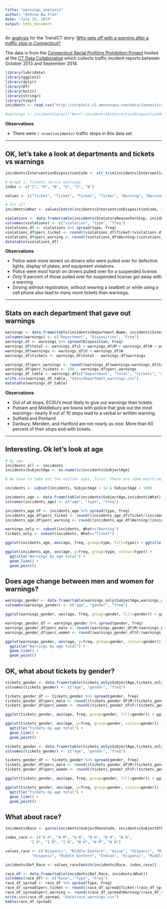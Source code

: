 ```yaml
---
title: "warnings_analysis"
author: "Andrew Ba Tran"
date: "July 15, 2015"
output: html_document
---
```


An [analysis](http://trendct.github.io/ct-tickets/warnings_analysis.html) for the TrendCT story: [Who gets off with a warning after a traffic stop in Connecticut?](http://trendct.org/2015/07/16/who-gets-off-with-a-warning-after-a-traffic-stop-in-connecticut)

The data is from the [Connecticut Racial Profiling Prohibition Project](http://ctrp3.ctdata.org/rawdata/) hosted at the [CT Data Collaborative](http://ctdata.org/) which collects traffic incident reports between October 2013 and September 2014.

```r
library(lubridate)
library(ggplot2)
library(dplyr)
library(DT)
library(knitr)
library(stringr)
library(tidyr)
incidents <- read.csv("http://ctrp3viz.s3.amazonaws.com/data/Connecticut_r1.csv", stringsAsFactors=FALSE)

#warnings <- incidents[grepl("Warn",incidents$InterventionDispositionReasonText),]

```

**Observations**

* There were `r nrow(incidents)` traffic stops in this data set

***

## OK, let's take a look at departments and tickets vs warnings


```r
incidents$InterventionDispositionCode <- str_trim(incidents$InterventionDispositionCode)

# Graph 1. Tickets versus warnings
index <- c("I", "M", "N", "U", "V", "W")

values <- c("Ticket", "Ticket", "Ticket", "Ticket", "Warning", "Warning")

# for all
incidents$What <- values[match(incidents$InterventionDispositionCode, index)]

violations <- data.frame(table(incidents$StatutoryReasonForStop, incidents$What))
colnames(violations) <- c("violation", "type", "freq")
violations_df <- violations %>% spread(type, freq)
violations_df$perc_ticket <- round((violations_df$Ticket/(violations_df$Ticket+violations_df$Warning))*100, digits=2)
violations_df$perc_warning <- round((violations_df$Warning/(violations_df$Ticket+violations_df$Warning))*100, digits=2)
datatable(violations_df)

```

**Observations**

* Police were more lenient on drivers who were pulled over for defective lights, display of plates, and equipment violations.
* Police were most harsh on drivers pulled over for a suspended license. 
* Only 9 percent of those pulled over for suspended license got away with a warning
* Driving without registration, without wearing a seatbelt or while using a cell phone also lead to many more tickets than warnings. 

***

## Stats on each department that gave out warnings

```r

warnings <- data.frame(table(incidents$Department.Name, incidents$InterventionDispositionCode))
colnames(warnings) <- c("Department", "Disposition", "Freq")
warnings_df <- warnings %>% spread(Disposition, Freq)
warnings_df$total <- warnings_df$I + warnings_df$M + warnings_df$N + warnings_df$U + warnings_df$V + warnings_df$W
warnings_df$warnings <- warnings_df$V + warnings_df$W
warnings_df$tickets <- warnings_df$total - warnings_df$warnings

warnings_df$perc_warnings <- round((warnings_df$warnings/warnings_df$total)*100, digits=2)
warnings_df$perc_tickets <- 100 - warnings_df$perc_warnings
warnings_df_table <- warnings_df[c("Department", "total", "tickets", "warnings", "perc_tickets", "perc_warnings")]
write.csv(warnings_df_table, "data/department_warnings.csv")
datatable(warnings_df_table)
```

**Observations**

* Out of all stops, ECSU's most likely to give out warnings than tickets. 
* Putnam and Middlebury are towns with police that give out the most warnings-- nearly 9 out of 10 stops lead to a verbal or written warning.
* Suffield and Portland
* Danbury, Meriden, and Hartford are not nearly as nice. More than 60 percent of their stops end with tickets.

***

## Interesting. Ok let's look at age

```r
# by age
incidents_all <- incidents
incidents$SubjectAge <- as.numeric(incidents$SubjectAge)

# We have to take out the outlier ages, first. There are some weird negative ages and such

incidents <- subset(incidents, SubjectAge > 14 & SubjectAge < 100)

incidents_age <- data.frame(table(incidents$SubjectAge,incidents$What))
colnames(incidents_age) <- c("age", "type", "freq")

incidents_age_df <- incidents_age %>% spread(type, freq)
incidents_age_df$perc_ticket <- round((incidents_age_df$Ticket/(incidents_age_df$Ticket+incidents_age_df$Warning))*100, digits=2)
incidents_age_df$perc_warning <- round((incidents_age_df$Warning/(incidents_age_df$Ticket+incidents_age_df$Warning))*100, digits=2)

warnings_only <- subset(incidents, What=="Warning")
tickets_only <- subset(incidents, What=="Ticket")

ggplot(incidents_age, aes(age, freq, group=type, fill=type)) + ggtitle("Tickets and warnings by percent") + geom_area(position="fill")

ggplot(incidents_age, aes(age, y=freq, group=type, colour=type)) +
  ggtitle("Warnings by age total") +
  geom_line() +
  geom_point()

```

## Does age change between men and women for warnings?

```r

warnings_gender <- data.frame(table(warnings_only$SubjectAge,warnings_only$SubjectSexCode))
colnames(warnings_gender) <- c("age", "gender", "freq")

ggplot(warnings_gender, aes(age, freq, group=gender, fill=gender)) + ggtitle("Warnings by gender(percent)") + geom_area(position="fill")

warnings_gender_df <- warnings_gender %>% spread(gender, freq)
warnings_gender_df$perc_male <- round((warnings_gender_df$M/(warnings_gender_df$M+warnings_gender_df$F))*100, digits=2)
warnings_gender_df$perc_women <- round((warnings_gender_df$F/(warnings_gender_df$M+warnings_gender_df$F))*100, digits=2)

ggplot(warnings_gender, aes(age, y=freq, group=gender, colour=gender)) +
  ggtitle("Warnings by age total") +
  geom_line() +
  geom_point()
```

## OK, what about tickets by gender?

```r

tickets_gender <- data.frame(table(tickets_only$SubjectAge,tickets_only$SubjectSexCode))
colnames(tickets_gender) <- c("age", "gender", "freq")

tickets_gender_df <- tickets_gender %>% spread(gender, freq)
tickets_gender_df$perc_male <- round((tickets_gender_df$M/(tickets_gender_df$M+tickets_gender_df$F))*100, digits=2)
tickets_gender_df$perc_women <- round((tickets_gender_df$F/(tickets_gender_df$M+tickets_gender_df$F))*100, digits=2)

ggplot(tickets_gender, aes(age, freq, group=gender, fill=gender)) + ggtitle("Tickets by gender(percent)") + geom_area(position="fill")

ggplot(tickets_gender, aes(age, y=freq, group=gender, colour=gender)) +
  ggtitle("Tickets by age total") +
  geom_line() +
  geom_point()

```

```r
tickets_gender <- data.frame(table(tickets_only$SubjectAge,tickets_only$SubjectSexCode))
colnames(tickets_gender) <- c("age", "gender", "freq")

tickets_gender_df <- tickets_gender %>% spread(gender, freq)
tickets_gender_df$perc_male <- round((tickets_gender_df$M/(tickets_gender_df$M+tickets_gender_df$F))*100, digits=2)
tickets_gender_df$perc_women <- round((tickets_gender_df$F/(tickets_gender_df$M+tickets_gender_df$F))*100, digits=2)

ggplot(tickets_gender, aes(age, freq, group=gender, fill=gender)) + ggtitle("Tickets by gender(percent)") + geom_area(position="fill")

ggplot(tickets_gender, aes(age, y=freq, group=gender, colour=gender)) +
  ggtitle("Tickets by age total") +
  geom_line() +
  geom_point()

```

## What about race? 

```r

incidents$Race <- paste(incidents$SubjectRaceCode, incidents$SubjectEthnicityCode)

index_race <- c("A H", "A M", "A N", "B H", "B M", "B N", 
           "I H", "I M", "I N", "W H", "W M", "W N")

values_race <- c("Hispanic", "Middle Eastern", "Asian", "Hispanic", "Middle Eastern", "Black", 
            "Hispanic", "Middle Eastern", "Indian", "Hispanic", "Middle Eastern", "White")

incidents$Def_Race <- values_race[match(incidents$Race, index_race)]

race_df <- data.frame(table(incidents$Def_Race, incidents$What))
colnames(race_df) <- c("Race", "Type", "Freq")
race_df_spread <- race_df %>% spread(Type, Freq)
race_df_spread$perc_ticket <- round((race_df_spread$Ticket/(race_df_spread$Ticket+race_df_spread$Warning))*100, digits=2)
race_df_spread$perc_warning <- round((race_df_spread$Warning/(race_df_spread$Ticket+race_df_spread$Warning))*100, digits=2)
write.csv(race_df_spread, "data/race_warnings.csv")
kable(race_df_spread)
```
